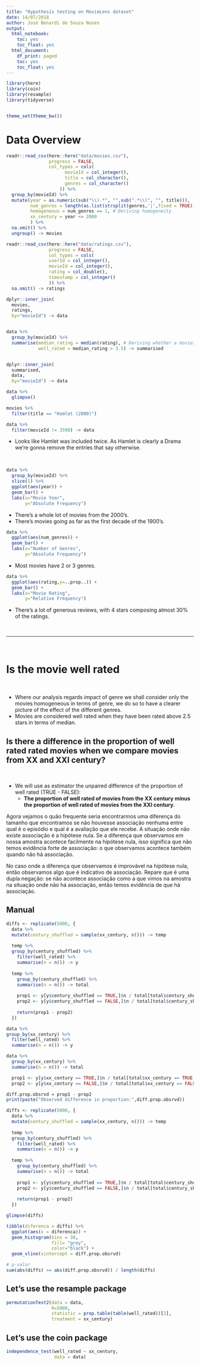 ```yaml
---
title: "Hypothesis testing on MovieLens dataset"
date: 14/07/2018
author: José Benardi de Souza Nunes
output:
  html_notebook:
    toc: yes
    toc_float: yes
  html_document:
    df_print: paged
    toc: yes
    toc_float: yes
---
```


```r
library(here)
library(coin)
library(resample)
library(tidyverse)


theme_set(theme_bw())
```

# Data Overview 

```r
readr::read_csv(here::here("data/movies.csv"),
                progress = FALSE,
                col_types = cols(
                      movieId = col_integer(),
                      title = col_character(),
                      genres = col_character()
                    )) %>% 
  group_by(movieId) %>%
  mutate(year = as.numeric(sub("\\).*", "",sub(".*\\(", "", title))),
         num_genres = length(as.list(strsplit(genres,'|',fixed = TRUE))[[1]]),
         homogeneous = num_genres == 1, # Deriving homogeneity
         xx_century = year <= 2000
         ) %>%  
  na.omit() %>%
  ungroup() -> movies

readr::read_csv(here::here("data/ratings.csv"),
                progress = FALSE,
                col_types = cols(
                userId = col_integer(),
                movieId = col_integer(),
                rating = col_double(),
                timestamp = col_integer()
                )) %>%
  na.omit() -> ratings
```

```r
dplyr::inner_join(
  movies,
  ratings,
  by="movieId") -> data


data %>%
  group_by(movieId) %>%
  summarise(median_rating = median(rating), # Deriving whether a movies is well rated
            well_rated = median_rating > 3.5) -> summarised


dplyr::inner_join(
  summarised,
  data,
  by="movieId") -> data

data %>%
  glimpse()
```

```r
movies %>%
  filter(title == "Hamlet (2000)")

data %>%
  filter(movieId != 3598) -> data
```

* Looks like Hamlet was included twice. As Hamlet is clearly a Drama we're gonna remove the entries that say otherwise.

<br>

```r
data %>%
  group_by(movieId) %>%
  slice(1) %>%
  ggplot(aes(year)) +
  geom_bar() +
  labs(x="Movie Year",
       y="Absolute Frequency")
```

* There's a whole lot of movies from the 2000's.
* There's movies going as far as the first decade of the 1900's.

```r
data %>%
  ggplot(aes(num_genres)) +
  geom_bar() +
  labs(x="Number of Genres",
       y="Absolute Frequency")
```

* Most movies have 2 or 3 genres.

```r
data %>%
  ggplot(aes(rating,y=..prop..)) +
  geom_bar() +
  labs(x="Movie Rating", 
       y="Relative Frequency")
```

* There's a lot of generous reviews, with 4 stars composing almost 30% of the ratings. 

<br>

***

<br>

# Is the movie well rated

<br>

* Where our analysis regards impact of genre we shall consider only the movies homogeneous in terms of genre, we do so to have a clearer picture of the effect of the different genres.
* Movies are considered well rated when they have been rated above 2.5 stars in terms of median. 

## Is there a difference in the proportion of well rated rated movies when we compare movies from XX and XXI century?

<br>

* We will use as estimator the unpaired difference of the proportion of well rated (TRUE - FALSE):
    + **The proportion of well rated of movies from the XX century minus the proportion of well rated of movies from the XXI century**.
    
Agora vejamos o quão frequente seria encontrarmos uma diferença do tamanho que encontramos se não houvesse associação nenhuma entre qual é o episódio e qual é a avaliação que ele recebe. A situação onde não existe associação é a hipótese nula. Se a diferença que observamos em nossa amostra acontece facilmente na hipótese nula, isso significa que não temos evidência forte de associação: o que observamos acontece também quando não há associação. 

No caso onde a diferença que observamos é improvável na hipótese nula, então observamos algo que é indicativo de associação. Repare que é uma dupla negação: se não acontece associação como a que vimos na amostra na situação onde não há associação, então temos evidência de que há associação. 

## Manual

```r
diffs <- replicate(5000, {
  data %>%
  mutate(century_shuffled = sample(xx_century, n())) -> temp
  
  temp %>%
  group_by(century_shuffled) %>%
    filter(well_rated) %>%
    summarise(n = n()) -> y  
  
  temp %>%  
    group_by(century_shuffled) %>%
    summarise(n = n()) -> total 
  
    prop1 <- y[y$century_shuffled == TRUE,]$n / total[total$century_shuffled == TRUE,]$n
    prop2 <- y[y$century_shuffled == FALSE,]$n / total[total$century_shuffled == FALSE,]$n
      
    return(prop1 - prop2)
  })
```


```r
data %>%
group_by(xx_century) %>%
  filter(well_rated) %>%
  summarise(n = n()) -> y  

data %>%  
  group_by(xx_century) %>%
  summarise(n = n()) -> total 

  prop1 <- y[y$xx_century == TRUE,]$n / total[total$xx_century == TRUE,]$n
  prop2 <- y[y$xx_century == FALSE,]$n / total[total$xx_century == FALSE,]$n

diff.prop.obsrvd = prop1 - prop2  
print(paste("Observed difference in proportion:",diff.prop.obsrvd))
```


```r
diffs <- replicate(5000, {
  data %>%
  mutate(century_shuffled = sample(xx_century, n())) -> temp
  
  temp %>%
  group_by(century_shuffled) %>%
    filter(well_rated) %>%
    summarise(n = n()) -> y  
  
  temp %>%  
    group_by(century_shuffled) %>%
    summarise(n = n()) -> total 
  
    prop1 <- y[y$century_shuffled == TRUE,]$n / total[total$century_shuffled == TRUE,]$n
    prop2 <- y[y$century_shuffled == FALSE,]$n / total[total$century_shuffled == FALSE,]$n
      
    return(prop1 - prop2)
  })

glimpse(diffs)
```

```r
tibble(diferenca = diffs) %>% 
  ggplot(aes(x = diferenca)) + 
  geom_histogram(bins = 30, 
                 fill= "grey",
                 color="black") + 
  geom_vline(xintercept = diff.prop.obsrvd) 
```

```r
# p-valor
sum(abs(diffs) >= abs(diff.prop.obsrvd)) / length(diffs)
```

## Let's use the resample package

```r
permutationTest2(data = data,
                 R=5000,
                 statistic = prop.table(table(well_rated))[2],
                 treatment = xx_century)
```

## Let's use the coin package

```r
independence_test(well_rated ~ xx_century, 
                  data = data)
```

